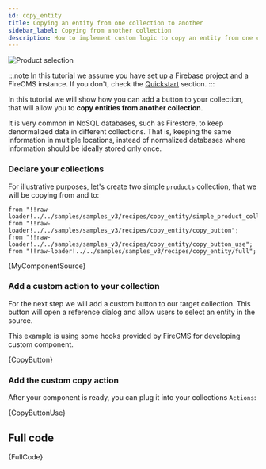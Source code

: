 ```yaml
---
id: copy_entity
title: Copying an entity from one collection to another
sidebar_label: Copying from another collection
description: How to implement custom logic to copy an entity from one collection to another
---
```


![Product selection](/img/product_selection.webp)

:::note
In this tutorial we assume you have set up a Firebase project and a FireCMS
instance. If you don't, check the [Quickstart](customization_quickstart.mdx) section.
:::

In this tutorial we will show how you can add a button to your collection,
that will allow you to **copy entities from another collection**.

It is very common in NoSQL databases, such as Firestore, to keep denormalized
data in different collections. That is, keeping the same information in multiple
locations, instead of normalized databases where information should be ideally
stored only once.

### Declare your collections

For illustrative purposes, let's create two simple `products` collection,
that we will be copying from and to:


    from "!!raw-loader!../../samples/samples_v3/recipes/copy_entity/simple_product_collection";
    from "!!raw-loader!../../samples/samples_v3/recipes/copy_entity/copy_button";
    from "!!raw-loader!../../samples/samples_v3/recipes/copy_entity/copy_button_use";
    from "!!raw-loader!../../samples/samples_v3/recipes/copy_entity/full";

<CodeBlock language="tsx">{MyComponentSource}</CodeBlock>

### Add a custom action to your collection

For the next step we will add a custom button to our target collection.
This button will open a reference dialog and allow users to select an entity in
the source.

This example is using some hooks provided by FireCMS for developing
custom component.



<CodeBlock language="tsx">{CopyButton}</CodeBlock>

### Add the custom copy action

After your component is ready, you can plug it into your collections `Actions`:



<CodeBlock language="tsx">{CopyButtonUse}</CodeBlock>

## Full code



<CodeBlock language="tsx">{FullCode}</CodeBlock>
